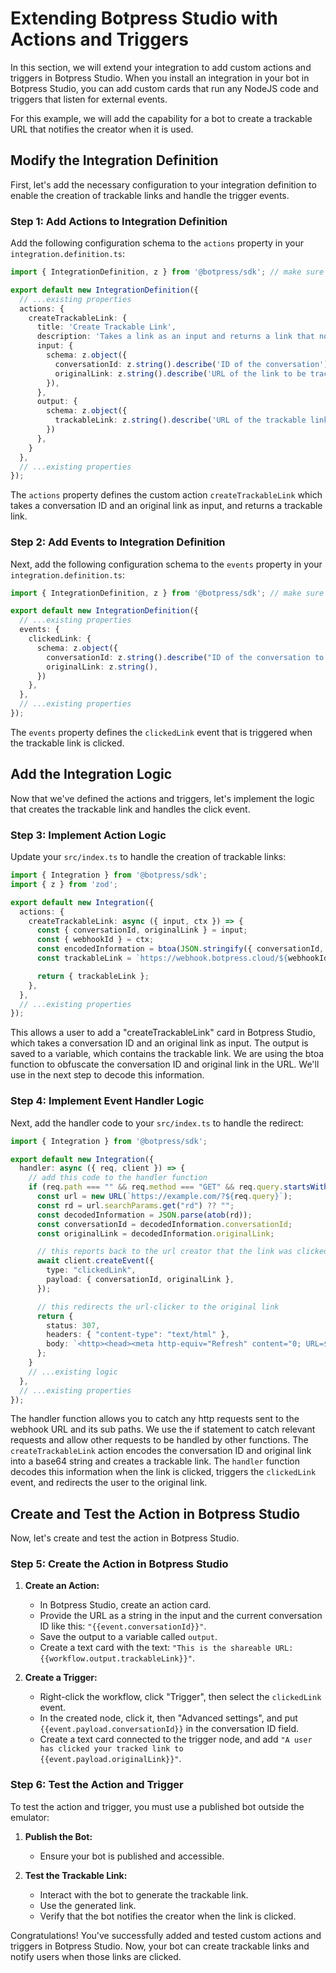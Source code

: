 # Extending Botpress Studio with Actions and Triggers

In this section, we will extend your integration to add custom actions and triggers in Botpress Studio. When you install an integration in your bot in Botpress Studio, you can add custom cards that run any NodeJS code and triggers that listen for external events.

For this example, we will add the capability for a bot to create a trackable URL that notifies the creator when it is used.

## Modify the Integration Definition

First, let's add the necessary configuration to your integration definition to enable the creation of trackable links and handle the trigger events.

### Step 1: Add Actions to Integration Definition

Add the following configuration schema to the `actions` property in your `integration.definition.ts`:

```typescript
import { IntegrationDefinition, z } from '@botpress/sdk'; // make sure to add the z import

export default new IntegrationDefinition({
  // ...existing properties
  actions: {
    createTrackableLink: {
      title: 'Create Trackable Link',
      description: 'Takes a link as an input and returns a link that notifies the author when the link is clicked.',
      input: {
        schema: z.object({
          conversationId: z.string().describe('ID of the conversation'),
          originalLink: z.string().describe('URL of the link to be tracked'),
        }),
      },
      output: {
        schema: z.object({
          trackableLink: z.string().describe('URL of the trackable link'),
        })
      },
    }
  },
  // ...existing properties
});
```

The `actions` property defines the custom action `createTrackableLink` which takes a conversation ID and an original link as input, and returns a trackable link. 

### Step 2: Add Events to Integration Definition

Next, add the following configuration schema to the `events` property in your `integration.definition.ts`:

```typescript
import { IntegrationDefinition, z } from '@botpress/sdk'; // make sure to add the z import

export default new IntegrationDefinition({
  // ...existing properties
  events: {
    clickedLink: {
      schema: z.object({
        conversationId: z.string().describe("ID of the conversation to notify the user"),
        originalLink: z.string(),
      })
    },
  },
  // ...existing properties
});
```
The `events` property defines the `clickedLink` event that is triggered when the trackable link is clicked.

## Add the Integration Logic

Now that we've defined the actions and triggers, let's implement the logic that creates the trackable link and handles the click event.

### Step 3: Implement Action Logic

Update your `src/index.ts` to handle the creation of trackable links:

```typescript
import { Integration } from '@botpress/sdk';
import { z } from 'zod';

export default new Integration({
  actions: {
    createTrackableLink: async ({ input, ctx }) => {
      const { conversationId, originalLink } = input;
      const { webhookId } = ctx;
      const encodedInformation = btoa(JSON.stringify({ conversationId, originalLink }));
      const trackableLink = `https://webhook.botpress.cloud/${webhookId}?rd=${encodedInformation}`;

      return { trackableLink };
    },
  },
  // ...existing properties
});
```

This allows a user to add a "createTrackableLink" card in Botpress Studio, which takes a conversation ID and an original link as input. The output is saved to a variable, which contains the trackable link.
We are using the btoa function to obfuscate the conversation ID and original link in the URL. We'll use in the next step to decode this information.

### Step 4: Implement Event Handler Logic

Next, add the handler code to your `src/index.ts` to handle the redirect:

```typescript
import { Integration } from '@botpress/sdk';

export default new Integration({
  handler: async ({ req, client }) => {
    // add this code to the handler function
    if (req.path === "" && req.method === "GET" && req.query.startsWith("rd=")) {
      const url = new URL(`https://example.com/?${req.query}`);
      const rd = url.searchParams.get("rd") ?? "";
      const decodedInformation = JSON.parse(atob(rd));
      const conversationId = decodedInformation.conversationId;
      const originalLink = decodedInformation.originalLink;

      // this reports back to the url creator that the link was clicked
      await client.createEvent({
        type: "clickedLink",
        payload: { conversationId, originalLink },
      });

      // this redirects the url-clicker to the original link
      return {
        status: 307,
        headers: { "content-type": "text/html" },
        body: `<http><head><meta http-equiv="Refresh" content="0; URL=${originalLink}" /></head></http>`,
      };
    }
    // ...existing logic
  },
  // ...existing properties
});
```
The handler function allows you to catch any http requests sent to the webhook URL and its sub paths. We use the if statement to catch relevant requests and allow other requests to be handled by other functions.
The `createTrackableLink` action encodes the conversation ID and original link into a base64 string and creates a trackable link. The `handler` function decodes this information when the link is clicked, triggers the `clickedLink` event, and redirects the user to the original link.

## Create and Test the Action in Botpress Studio

Now, let's create and test the action in Botpress Studio.

### Step 5: Create the Action in Botpress Studio

1. **Create an Action:**
    - In Botpress Studio, create an action card.
    - Provide the URL as a string in the input and the current conversation ID like this: `"{{event.conversationId}}"`.
    - Save the output to a variable called `output`.
    - Create a text card with the text: `"This is the shareable URL: {{workflow.output.trackableLink}}"`.

2. **Create a Trigger:**
    - Right-click the workflow, click "Trigger", then select the `clickedLink` event.
    - In the created node, click it, then "Advanced settings", and put `{{event.payload.conversationId}}` in the conversation ID field.
    - Create a text card connected to the trigger node, and add `"A user has clicked your tracked link to {{event.payload.originalLink}}"`.

### Step 6: Test the Action and Trigger

To test the action and trigger, you must use a published bot outside the emulator:

1. **Publish the Bot:**
    - Ensure your bot is published and accessible.

2. **Test the Trackable Link:**
    - Interact with the bot to generate the trackable link.
    - Use the generated link.
    - Verify that the bot notifies the creator when the link is clicked.

Congratulations! You've successfully added and tested custom actions and triggers in Botpress Studio. Now, your bot can create trackable links and notify users when those links are clicked.